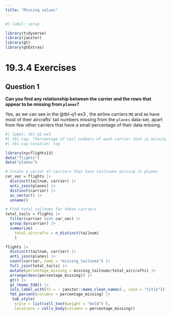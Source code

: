 ```yaml
---
title: "Missing values"
---
```


```r
#| label: setup

library(tidyverse)
library(janitor)
library(gt)
library(gtExtras)
```

# **19.3.4 Exercises**

## Question 1

**Can you find any relationship between the carrier and the rows that appear to be missing from `planes`?**

Yes, as we can see in the @tbl-q1-ex3 , the airline carriers `MQ` and `AA` have most of their aircrafts' tail numbers missing from the `planes` data-set, apart from few other carriers that have a small percentage of their data missing.

```r
#| label: tbl-q1-ex3
#| tbl-cap: "Percentage of tail numbers of each carrier that is missing from planes data set"
#| tbl-cap-location: top

library(nycflights13)
data("flights")
data("planes")

# Create a vector of carriers that have tailsnums missing in planes
car_vec = flights |>
  distinct(tailnum, carrier) |>
  anti_join(planes) |>
  distinct(carrier) |>
  as_vector() |>
  unname()

# Find total tailnums for these carriers
total_tails = flights |>
  filter(carrier %in% car_vec) |>
  group_by(carrier) |>
  summarize(
    total_aircrafts = n_distinct(tailnum)
    )

flights |>
  distinct(tailnum, carrier) |>
  anti_join(planes) |>
  count(carrier, name = "missing_tailnums") |>
  full_join(total_tails) |>
  mutate(percentage_missing = missing_tailnums/total_aircrafts) |>
  arrange(desc(percentage_missing)) |>
  gt() |>
  gt_theme_538() |>
  cols_label_with(fn = ~ janitor::make_clean_names(., case = "title")) |>
  fmt_percent(columns = percentage_missing) |>
   tab_style(
    style = list(cell_text(weight = "bold") ),
    locations = cells_body(columns = percentage_missing)) 
```

